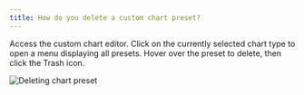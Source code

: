 ```yaml
---
title: How do you delete a custom chart preset?
---
```


Access the custom chart editor. Click on the currently selected chart type to open a menu displaying all presets. Hover over the preset to delete, then click the Trash icon.

<Frame>
<img src="/images/app_ui/delete_custome_chart_preset.gif" alt="Deleting chart preset"/>
</Frame>
